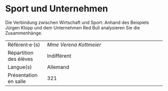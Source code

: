 # Sport und Unternehmen

Die Verbindung zwischen Wirtschaft und Sport. Anhand des Beispiels
Jürgen Klopp und dem Unternehmen Red Bull analysieren Sie die
Zusammenhänge.

::: {.small data-latex=""}
|                        |                                            |
| :------------- | :----------------------------------------- |
| Référent·e·(s)         | _Mme Verena Kottmeier_                              |
| Répartition des élèves | Indifférent                                |
| Langue(s)              | Allemand                                |
| Présentation en salle  | 321                                  |
:::